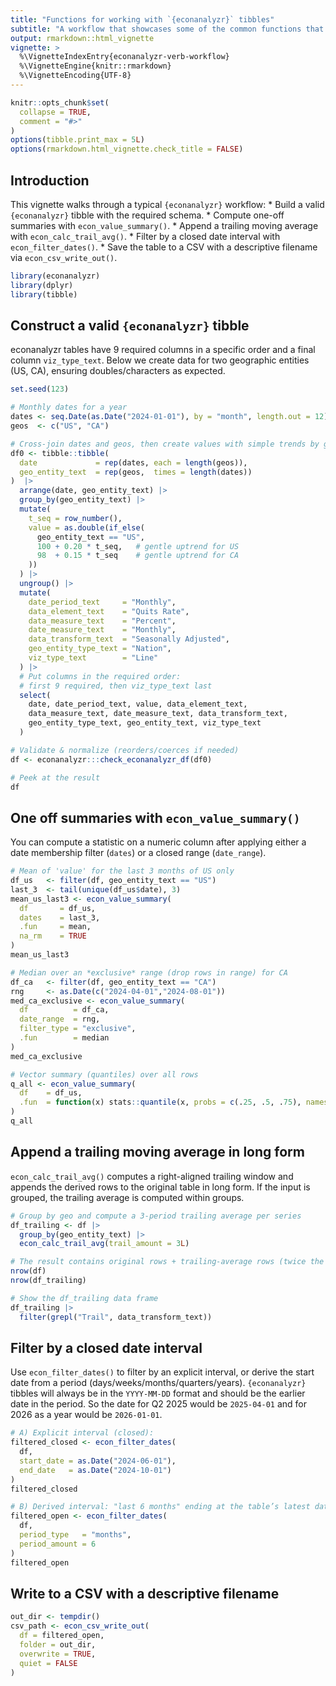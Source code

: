 ```yaml
---
title: "Functions for working with `{econanalyzr}` tibbles"
subtitle: "A workflow that showcases some of the common functions that work with `{econanalyzr}` tibbles"
output: rmarkdown::html_vignette
vignette: >
  %\VignetteIndexEntry{econanalyzr-verb-workflow}
  %\VignetteEngine{knitr::rmarkdown}
  %\VignetteEncoding{UTF-8}
---
```


```r
knitr::opts_chunk$set(
  collapse = TRUE,
  comment = "#>"
)
options(tibble.print_max = 5L)
options(rmarkdown.html_vignette.check_title = FALSE)
```
## Introduction
This vignette walks through a typical `{econanalyzr}` workflow:
* Build a valid `{econanalyzr}` tibble with the required schema.
* Compute one-off summaries with `econ_value_summary()`.
* Append a trailing moving average with `econ_calc_trail_avg()`.
* Filter by a closed date interval with `econ_filter_dates()`.
* Save the table to a CSV with a descriptive filename via `econ_csv_write_out()`.

```r
library(econanalyzr)
library(dplyr)
library(tibble)
```

## Construct a valid `{econanalyzr}` tibble
econanalyzr tables have 9 required columns in a specific order and a final
column `viz_type_text`. Below we create data for two
geographic entities (US, CA), ensuring doubles/characters as expected.

```r
set.seed(123)

# Monthly dates for a year
dates <- seq.Date(as.Date("2024-01-01"), by = "month", length.out = 12)
geos  <- c("US", "CA")

# Cross-join dates and geos, then create values with simple trends by group
df0 <- tibble::tibble(
  date             = rep(dates, each = length(geos)),
  geo_entity_text  = rep(geos,  times = length(dates))
)  |> 
  arrange(date, geo_entity_text) |>
  group_by(geo_entity_text) |>
  mutate(
    t_seq = row_number(),
    value = as.double(if_else(
      geo_entity_text == "US",
      100 + 0.20 * t_seq,   # gentle uptrend for US
      98  + 0.15 * t_seq    # gentle uptrend for CA
    ))
  ) |>
  ungroup() |>
  mutate(
    date_period_text     = "Monthly",
    data_element_text    = "Quits Rate",
    data_measure_text    = "Percent",
    date_measure_text    = "Monthly",
    data_transform_text  = "Seasonally Adjusted",
    geo_entity_type_text = "Nation",
    viz_type_text        = "Line"
  ) |>
  # Put columns in the required order: 
  # first 9 required, then viz_type_text last
  select(
    date, date_period_text, value, data_element_text,
    data_measure_text, date_measure_text, data_transform_text,
    geo_entity_type_text, geo_entity_text, viz_type_text
  )

# Validate & normalize (reorders/coerces if needed)
df <- econanalyzr:::check_econanalyzr_df(df0)

# Peek at the result
df
```

## One off summaries with `econ_value_summary()`
You can compute a statistic on a numeric column after applying either a date
membership filter (`dates`) or a closed range (`date_range`).

```r
# Mean of 'value' for the last 3 months of US only
df_us   <- filter(df, geo_entity_text == "US")
last_3  <- tail(unique(df_us$date), 3)
mean_us_last3 <- econ_value_summary(
  df       = df_us,
  dates    = last_3,
  .fun     = mean,
  na_rm    = TRUE
)
mean_us_last3

# Median over an *exclusive* range (drop rows in range) for CA
df_ca   <- filter(df, geo_entity_text == "CA")
rng     <- as.Date(c("2024-04-01","2024-08-01"))
med_ca_exclusive <- econ_value_summary(
  df          = df_ca,
  date_range  = rng,
  filter_type = "exclusive",
  .fun        = median
)
med_ca_exclusive

# Vector summary (quantiles) over all rows
q_all <- econ_value_summary(
  df    = df_us,
  .fun  = function(x) stats::quantile(x, probs = c(.25, .5, .75), names = TRUE)
)
q_all

```

## Append a trailing moving average in long form
`econ_calc_trail_avg()` computes a right-aligned trailing window and appends
the derived rows to the original table in long form. If the input is grouped,
the trailing average is computed within groups.

```r
# Group by geo and compute a 3-period trailing average per series
df_trailing <- df |> 
  group_by(geo_entity_text) |> 
  econ_calc_trail_avg(trail_amount = 3L)

# The result contains original rows + trailing-average rows (twice the number of rows here)
nrow(df)
nrow(df_trailing)

# Show the df_trailing data frame
df_trailing |> 
  filter(grepl("Trail", data_transform_text))

```
## Filter by a closed date interval
Use `econ_filter_dates()` to filter by an explicit interval, or derive the start
date from a period (days/weeks/months/quarters/years). `{econanalyzr}` tibbles will always
be in the `YYYY-MM-DD` format and should be the earlier date in the period. So the date for
Q2 2025 would be `2025-04-01` and for 2026 as a year would be `2026-01-01`. 

```r
# A) Explicit interval (closed):
filtered_closed <- econ_filter_dates(
  df,
  start_date = as.Date("2024-06-01"),
  end_date   = as.Date("2024-10-01")
)
filtered_closed

# B) Derived interval: "last 6 months" ending at the table’s latest date
filtered_open <- econ_filter_dates(
  df,
  period_type   = "months",
  period_amount = 6
)
filtered_open

```
## Write to a CSV with a descriptive filename

```r
out_dir <- tempdir()
csv_path <- econ_csv_write_out(
  df = filtered_open,
  folder = out_dir,
  overwrite = TRUE,  
  quiet = FALSE      
)
```

